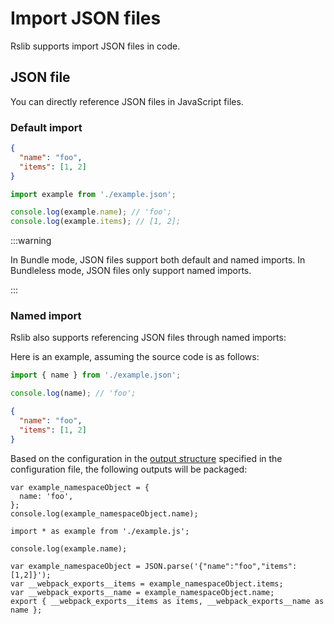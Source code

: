# Import JSON files

Rslib supports import JSON files in code.

## JSON file

You can directly reference JSON files in JavaScript files.

### Default import

```json title="example.json"
{
  "name": "foo",
  "items": [1, 2]
}
```

```js title="index.js"
import example from './example.json';

console.log(example.name); // 'foo';
console.log(example.items); // [1, 2];
```

:::warning

In Bundle mode, JSON files support both default and named imports.
In Bundleless mode, JSON files only support named imports.

:::

### Named import

Rslib also supports referencing JSON files through named imports:

Here is an example, assuming the source code is as follows:


<Tabs>
  <Tab label="src/index.ts">

```js
import { name } from './example.json';

console.log(name); // 'foo';
```

  </Tab>
  <Tab label="src/example.json">

```json
{
  "name": "foo",
  "items": [1, 2]
}
```

  </Tab>
</Tabs>

Based on the configuration in the [output structure](/guide/basic/output-structure) specified in the configuration file, the following outputs will be packaged:

<Tabs>
<Tab label="Bundle">
<Tabs>
  <Tab label="dist/index.js">

```tsx
var example_namespaceObject = {
  name: 'foo',
};
console.log(example_namespaceObject.name);
```

  </Tab>
</Tabs>
</Tab>

<Tab label="Bundleless">

<Tabs>
  <Tab label="dist/index.js">

```tsx
import * as example from './example.js';

console.log(example.name);
```

  </Tab>
  <Tab label="dist/example.js">

```tsx
var example_namespaceObject = JSON.parse('{"name":"foo","items":[1,2]}');
var __webpack_exports__items = example_namespaceObject.items;
var __webpack_exports__name = example_namespaceObject.name;
export { __webpack_exports__items as items, __webpack_exports__name as name };
```

  </Tab>
</Tabs>
</Tab>

</Tabs>
